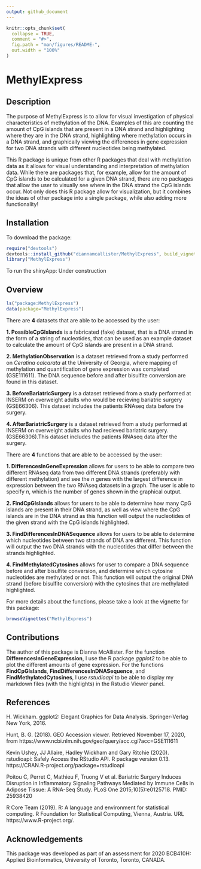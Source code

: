 ```yaml
---
output: github_document
---
```


<!-- README.md is generated from README.Rmd. Please edit that file -->

```r
knitr::opts_chunk$set(
  collapse = TRUE,
  comment = "#>",
  fig.path = "man/figures/README-",
  out.width = "100%"
)
```

# MethylExpress

<!-- badges: start -->
<!-- badges: end -->

## Description

The purpose of MethylExpress is to allow for visual investigation of physical
characteristics of methylation of the DNA. Examples of this are counting the
amount of CpG islands that are present in a DNA strand and highlighting where
they are in the DNA strand, highlighting where methylation occurs in a DNA
strand, and graphically viewing the differences in gene expression for two
DNA strands with different nucleotides being methylated.

This R package is unique from other R packages that deal with methylation data
as it allows for visual understanding and interpretation of methylation data.
While there are packages that, for example, allow for the amount of CpG islands
to be calculated for a given DNA strand, there are no packages that allow the
user to visually see where in the DNA strand the CpG islands occur. Not only
does this R package allow for visualization, but it combines the ideas of other
package into a single package, while also adding more functionality!


## Installation

To download the package:
```r
require("devtools")
devtools::install_github("diannamcallister/MethylExpress", build_vignettes = TRUE)
library("MethylExpress")
```

To run the shinyApp:
Under construction

## Overview

```r
ls("package:MethylExpress")
data(package="MethylExpress")
```

There are **4** datasets that are able to be accessed by the user:

**1. PossibleCpGIslands** is a fabricated (fake) dataset, that is a DNA strand
in the form of a string of nucleotides, that can be used as an example dataset
to calculate the amount of CpG islands are present in a DNA strand.

**2. MethylationObservation** is a dataset retrieved from a study performed
on *Ceratina calcarata* at the University of Georgia, where mapping of 
methylation and quantification of gene expression was completed (GSE111611). 
The DNA sequence before and after bisulfite conversion are found in this 
dataset.

**3. BeforeBariatricSurgery** is a dataset retrieved from a study performed
at INSERM on overweight adults who would be recieving bariatric surgery 
(GSE66306). This dataset includes the patients RNAseq data before the surgery.

**4. AfterBariatricSurgery** is a dataset retrieved from a study performed
at INSERM on overweight adults who had recieved bariatric surgery. 
(GSE66306).This dataset includes the patients RNAseq data after the surgery.


There are **4** functions that are able to be accessed by the user:

**1. DifferencesInGeneExpression** allows for users to be able to compare two
different RNAseq data from two different DNA strands (preferably with 
different methylation) and see the *n* genes with the largest difference in 
expression between the two RNAseq datasets in a graph. The user is able to 
specify *n*, which is the number of genes shown in the graphical output.

**2. FindCpGIslands** allows for users to be able to determine how many CpG
islands are present in their DNA strand, as well as view where the CpG islands
are in the DNA strand as this function will output the nucleotides of the
given strand with the CpG islands highlighted.

**3. FindDifferencesInDNASequence** allows for users to be able to determine
which nucleotides between two strands of DNA are different. This function will
output the two DNA strands with the nucleotides that differ between the strands
highlighted.

**4. FindMethylatedCytosines** allows for user to compare a DNA sequence before
and after bisulfite conversion, and determine which cytosine nucleotides are
methylated or not. This function will output the original DNA strand (before
bisulfite conversion) with the cytosines that are methylated highlighted.

For more details about the functions, please take a look at the vignette for
this package:

```r
browseVignettes("MethylExpress")
```

## Contributions
The author of this package is Dianna McAllister.
For the function **DifferencesInGeneExpression**, I use the R package 
*ggplot2* to be able to plot the different amounts of gene expression.
For the functions **FindCpGIslands**, **FindDifferencesInDNASequence**, and
**FindMethylatedCytosines**, I use *rstudioapi* to be able to display my
markdown files (with the highlights) in the Rstudio Viewer panel.


## References
H. Wickham. ggplot2: Elegant Graphics for Data Analysis. Springer-Verlag New York, 2016.

Hunt, B. G. (2018). GEO Accession viewer. Retrieved November 17, 2020, from https://www.ncbi.nlm.nih.gov/geo/query/acc.cgi?acc=GSE111611

Kevin Ushey, JJ Allaire, Hadley Wickham and Gary Ritchie (2020). rstudioapi: Safely Access the RStudio API. R package version 0.13. https://CRAN.R-project.org/package=rstudioapi

Poitou C, Perret C, Mathieu F, Truong V et al. Bariatric Surgery Induces Disruption in Inflammatory Signaling Pathways Mediated by Immune Cells in Adipose Tissue: A RNA-Seq Study. PLoS One 2015;10(5):e0125718. PMID: 25938420

R Core Team (2019). R: A language and environment for statistical computing. R Foundation for Statistical Computing, Vienna, Austria. URL https://www.R-project.org/.

## Acknowledgements
This package was developed as part of an assessment for 2020 BCB410H: Applied
Bioinformatics, University of Toronto, Toronto, CANADA.


